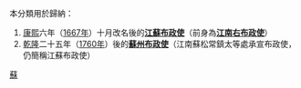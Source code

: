 本分類用於歸納：
# [[康熙|康熙]]六年（[[1667年|1667年]]）十月改名後的'''[[江蘇布政使|江蘇布政使]]'''（前身為'''[[江南右布政使|江南右布政使]]'''）
# [[乾隆|乾隆]]二十五年（[[1760年|1760年]]）後的'''[[蘇州布政使|蘇州布政使]]'''（江南蘇松常鎮太等處承宣布政使，仍簡稱江蘇布政使）

[[Category:清朝布政使|蘇]]